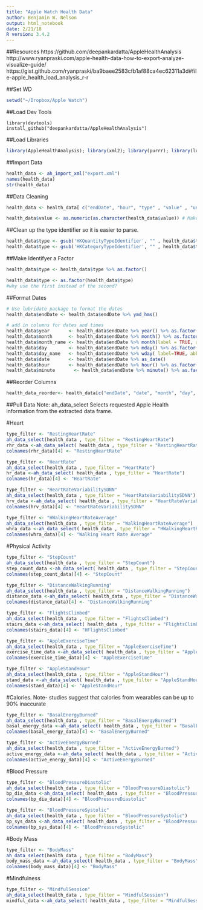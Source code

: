 ```yaml
---
title: "Apple Watch Health Data"
author: Benjamin W. Nelson
output: html_notebook
date: 2/21/18
R version: 3.4.2
---
```


##Resources
https://github.com/deepankardatta/AppleHealthAnalysis
http://www.ryanpraski.com/apple-health-data-how-to-export-analyze-visualize-guide/
https://gist.github.com/ryanpraski/ba9baee2583cfb1af88ca4ec62311a3d#file-apple_health_load_analysis_r-r

##Set WD
```r
setwd("~/Dropbox/Apple Watch")
```
##Load Dev Tools
```
library(devtools)
install_github("deepankardatta/AppleHealthAnalysis")
```

##Load Libraries
```r
library(AppleHealthAnalysis); library(xml2); library(purrr); library(lubridate); library(shiny); library(ggplot2)
```

##Import Data
```r
health_data <- ah_import_xml("export.xml")
names(health_data)
str(health_data)
```

##Data Cleaning
```r

health_data <- health_data[ c("endDate", "hour", "type" , "value" , "unit" , "day_name") ] #Subset the data to get rid of the columns we don't need

health_data$value <- as.numeric(as.character(health_data$value)) # Make the 'value' variable numeric
```

##Clean up the type identifier so it is easier to parse.
```r
health_data$type <- gsub('HKQuantityTypeIdentifier', "" , health_data$type )
health_data$type <- gsub('HKCategoryTypeIdentifier', "" , health_data$type )
```

##Make Identifyer a Factor
```r
health_data$type <- health_data$type %>% as.factor()

health_data$type <- as.factor(health_data$type)
#why use the first instead of the second?
```

##Format Dates
```r
# Use lubridate package to format the dates
health_data$endDate <- health_data$endDate %>% ymd_hms()

# add in columns for dates and times
health_data$year       <- health_data$endDate %>% year() %>% as.factor()
health_data$month      <- health_data$endDate %>% month() %>% as.factor()
health_data$month_name <- health_data$endDate %>% month(label = TRUE, abbr = FALSE ) %>% as.factor()
health_data$day        <- health_data$endDate %>% mday() %>% as.factor()
health_data$day_name   <- health_data$endDate %>% wday( label=TRUE, abbr=FALSE ) %>% as.factor()
health_data$date       <- health_data$endDate %>% as_date()
health_data$hour       <- health_data$endDate %>% hour() %>% as.factor()
health_data$minute       <- health_data$endDate %>% minute() %>% as.factor()
```

##Reorder Columns
```r
health_data_reorder<- health_data[c("endDate", "date", "month", "day", "year", "month_name", "day_name", "hour", "minute", "type", "value", "unit")]
```

##Pull Data
Note: ah_data_select Selects requested Apple Health information from the extracted data frame.

#Heart
```r
type_filter <- "RestingHeartRate"
ah_data_select(health_data , type_filter = "RestingHeartRate")
rhr_data <-ah_data_select( health_data , type_filter = "RestingHeartRate")
colnames(rhr_data)[4] <- "RestingHeartRate"

type_filter <- "HeartRate"
ah_data_select(health_data , type_filter = "HeartRate")
hr_data <-ah_data_select( health_data , type_filter = "HeartRate")
colnames(hr_data)[4] <- "HeartRate"

type_filter <- "HeartRateVariabilitySDNN"
ah_data_select(health_data , type_filter = "HeartRateVariabilitySDNN")
hrv_data <-ah_data_select( health_data , type_filter = "HeartRateVariabilitySDNN")
colnames(hrv_data)[4] <- "HeartRateVariabilitySDNN"

type_filter <- "HWalkingHeartRateAverage"
ah_data_select(health_data , type_filter = "WalkingHeartRateAverage")
whra_data <-ah_data_select( health_data , type_filter = "HWalkingHeartRateAverage")
colnames(whra_data)[4] <- "Walking Heart Rate Average"

```

#Physical Activity
```r
type_filter <- "StepCount"
ah_data_select(health_data , type_filter = "StepCount")
step_count_data <-ah_data_select( health_data , type_filter = "StepCount")
colnames(step_count_data)[4] <- "StepCount"

type_filter <- "DistanceWalkingRunning"
ah_data_select(health_data , type_filter = "DistanceWalkingRunning")
distance_data <-ah_data_select( health_data , type_filter = "DistanceWalkingRunning")
colnames(distance_data)[4] <- "DistanceWalkingRunning"

type_filter <- "FlightsClimbed"
ah_data_select(health_data , type_filter = "FlightsClimbed")
stairs_data <-ah_data_select( health_data , type_filter = "FlightsClimbed")
colnames(stairs_data)[4] <- "HFlightsClimbed"

type_filter <- "AppleExerciseTime"
ah_data_select(health_data , type_filter = "AppleExerciseTime")
exercise_time_data <-ah_data_select( health_data , type_filter = "AppleExerciseTime")
colnames(exercise_time_data)[4] <- "AppleExerciseTime"

type_filter <- "AppleStandHour"
ah_data_select(health_data , type_filter = "AppleStandHour")
stand_data <-ah_data_select( health_data , type_filter = "AppleStandHour")
colnames(stand_data)[4] <- "AppleStandHour"

```

#Calories. Note- studies suggest that calories from wearables can be up to 90% inaccurate
```r
type_filter <- "BasalEnergyBurned"
ah_data_select(health_data , type_filter = "BasalEnergyBurned")
basal_energy_data <-ah_data_select( health_data , type_filter = "BasalEnergyBurned")
colnames(basal_energy_data)[4] <- "BasalEnergyBurned"

type_filter <- "ActiveEnergyBurned"
ah_data_select(health_data , type_filter = "ActiveEnergyBurned")
active_energy_data <-ah_data_select( health_data , type_filter = "ActiveEnergyBurned")
colnames(active_energy_data)[4] <- "ActiveEnergyBurned"


```

#Blood Pressure
```r
type_filter <- "BloodPressureDiastolic"
ah_data_select(health_data , type_filter = "BloodPressureDiastolic")
bp_dia_data <-ah_data_select( health_data , type_filter = "BloodPressureDiastolic")
colnames(bp_dia_data)[4] <- "BloodPressureDiastolic"

type_filter <- "BloodPressureSystolic"
ah_data_select(health_data , type_filter = "BloodPressureSystolic")
bp_sys_data <-ah_data_select( health_data , type_filter = "BloodPressureSystolic")
colnames(bp_sys_data)[4] <- "BloodPressureSystolic"
```

#Body Mass
```r
type_filter <- "BodyMass"
ah_data_select(health_data , type_filter = "BodyMass")
body_mass_data <-ah_data_select( health_data , type_filter = "BodyMass")
colnames(body_mass_data)[4] <- "BodyMass"
```

#Mindfulness
```r
type_filter <- "MindfulSession"
ah_data_select(health_data , type_filter = "MindfulSession")
mindful_data <-ah_data_select( health_data , type_filter = "MindfulSession")
```

